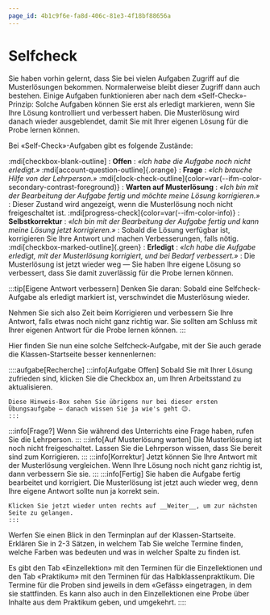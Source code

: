 ```yaml
---
page_id: 4b1c9f6e-fa8d-406c-81e3-4f18bf88656a
---
```



# Selfcheck
Sie haben vorhin gelernt, dass Sie bei vielen Aufgaben Zugriff auf die Musterlösungen bekommen. Normalerweise bleibt dieser Zugriff dann auch bestehen. Einige Aufgaben funktionieren aber nach dem «Self-Check»-Prinzip: Solche Aufgaben können Sie erst als erledigt markieren, wenn Sie Ihre Lösung kontrolliert und verbessert haben. Die Musterlösung wird danach wieder ausgeblendet, damit Sie mit Ihrer eigenen Lösung für die Probe lernen können.

Bei «Self-Check»-Aufgaben gibt es folgende Zustände:

:mdi[checkbox-blank-outline]
: **Offen**
: _«Ich habe die Aufgabe noch nicht erledigt.»_
:mdi[account-question-outline]{.orange}
: **Frage**
: _«Ich brauche Hilfe von der Lehrperson.»_
:mdi[clock-check-outline]{color=var(--ifm-color-secondary-contrast-foreground)}
: **Warten auf Musterlösung**
: _«Ich bin mit der Bearbeitung der Aufgabe fertig und möchte meine Lösung korrigieren.»_
: Dieser Zustand wird angezeigt, wenn die Musterlösung noch nicht freigeschaltet ist.
:mdi[progress-check]{color=var(--ifm-color-info)}
: **Selbstkorrektur**
: _«Ich bin mit der Bearbeitung der Aufgabe fertig und kann meine Lösung jetzt korrigieren.»_
: Sobald die Lösung verfügbar ist, korrigieren Sie Ihre Antwort und machen Verbesserungen, falls nötig.
:mdi[checkbox-marked-outline]{.green}
: **Erledigt**
: _«Ich habe die Aufgabe erledigt, mit der Musterlösung korrigiert, und bei Bedarf verbessert.»_
: Die Musterlösung ist jetzt wieder weg — Sie haben Ihre eigene Lösung so verbessert, dass Sie damit zuverlässig für die Probe lernen können.

:::tip[Eigene Antwort verbessern]
Denken Sie daran: Sobald eine Selfcheck-Aufgabe als erledigt markiert ist, verschwindet die Musterlösung wieder.

Nehmen Sie sich also Zeit beim Korrigieren und verbessern Sie Ihre Antwort, falls etwas noch nicht ganz richtig war. Sie sollten am Schluss mit Ihrer eigenen Antwort für die Probe lernen können.
:::

Hier finden Sie nun eine solche Selfcheck-Aufgabe, mit der Sie auch gerade die Klassen-Startseite besser kennenlernen:

<SelfCheck taskStateId='2acdc2c0-f485-4a50-b1d8-5f6330597399' solutionId='e122a656-1d59-4876-be30-207b05f1ef75'>
  ::::aufgabe[Recherche]
  <SelfCheckTaskState />
  <SelfCheckContent visibleFrom={SelfCheckStateType.Open} visibleTo={SelfCheckStateType.Open} alwaysVisibleForTeacher={false}>
    :::info[Aufgabe Offen]
    Sobald Sie mit Ihrer Lösung zufrieden sind, klicken Sie die Checkbox an, um Ihren Arbeitsstand zu aktualisieren.

    Diese Hinweis-Box sehen Sie übrigens nur bei dieser ersten Übungsaufgabe — danach wissen Sie ja wie's geht 😉.
    :::
  </SelfCheckContent>
  <SelfCheckContent visibleFrom={SelfCheckStateType.Question} visibleTo={SelfCheckStateType.Question} alwaysVisibleForTeacher={false}>
    :::info[Frage?]
    Wenn Sie während des Unterrichts eine Frage haben, rufen Sie die Lehrperson.
    :::
  </SelfCheckContent>
  <SelfCheckContent visibleFrom={SelfCheckStateType.WaitingForSolution} visibleTo={SelfCheckStateType.WaitingForSolution} alwaysVisibleForTeacher={false}>
    :::info[Auf Musterlösung warten]
    Die Musterlösung ist noch nicht freigeschaltet. Lassen Sie die Lehrperson wissen, dass Sie bereit sind zum Korrigieren.
    :::
  </SelfCheckContent>
  <SelfCheckContent visibleFrom={SelfCheckStateType.Reviewing} visibleTo={SelfCheckStateType.Reviewing} alwaysVisibleForTeacher={false}>
    :::info[Korrektur]
    Jetzt können Sie Ihre Antwort mit der Musterlösung vergleichen. Wenn Ihre Lösung noch nicht ganz richtig ist, dann verbessern Sie sie.
    :::
  </SelfCheckContent>
  <SelfCheckContent visibleFrom={SelfCheckStateType.Done} visibleTo={SelfCheckStateType.Done} alwaysVisibleForTeacher={false}>
    :::info[Fertig]
    Sie haben die Aufgabe fertig bearbeitet und korrigiert. Die Musterlösung ist jetzt auch wieder weg, denn Ihre eigene Antwort sollte nun ja korrekt sein.

    Klicken Sie jetzt wieder unten rechts auf __Weiter__, um zur nächsten Seite zu gelangen.
    :::
  </SelfCheckContent>

  Werfen Sie einen Blick in den Terminplan auf der Klassen-Startseite. Erklären Sie in 2-3 Sätzen, in welchem Tab Sie welche Termine finden, welche Farben was bedeuten und was in welcher Spalte zu finden ist.

  <QuillV2 id='a2bc775a-b961-4c7c-b549-bf211300058e' />

  
  <SelfCheckSolution>
    Es gibt den Tab «Einzellektion» mit den Terminen für die Einzellektionen und den Tab «Praktikum» mit den Terminen für das Halbklassenpraktikum. Die Termine für die Proben sind jeweils in dem «Gefäss» eingetragen, in dem sie stattfinden. Es kann also auch in den Einzellektionen eine Probe über Inhalte aus dem Praktikum geben, und umgekehrt.
  </SelfCheckSolution>
  ::::
</SelfCheck>

